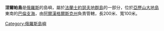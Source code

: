 '''涅爾帕島'''是[[俄羅斯|俄羅斯]]的島嶼，屬於[[法蘭士約瑟夫地群島|法蘭士約瑟夫地群島]]的一部分，位於[[亞歷山大地島|亞歷山大地島]]東南的[[巴倫支海|巴倫支海]]，由[[阿爾漢格爾斯克州|阿爾漢格爾斯克州]]負責管轄，長200米、寬100米。

[[Category:俄羅斯島嶼|Category:俄羅斯島嶼]]
{{Russia-geo-stub}}